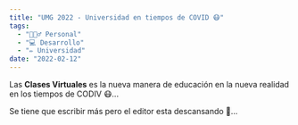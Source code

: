 ```yaml
---
title: "UMG 2022 - Universidad en tiempos de COVID 😷"
tags:
  - "🙋🏻‍♂️ Personal"
  - "💻 Desarrollo"
  - "✏️ Universidad"
date: "2022-02-12"
---
```


Las **Clases Virtuales** es la nueva manera de educación en la nueva realidad en los tiempos de CODIV 😷...

Se tiene que escribir más pero el editor esta descansando 🙂...
